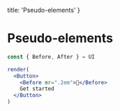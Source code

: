   title: 'Pseudo-elements'
}

# Pseudo-elements

```jsx
const { Before, After } = UI

render(
  <Button>
    <Before mr=".2em">🚀</Before>
    Get started
  </Button>
)
```
